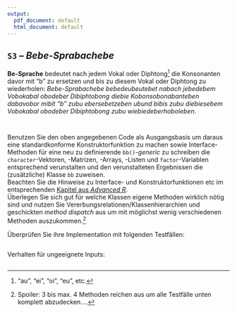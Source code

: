 ```yaml
---
output:
  pdf_document: default
  html_document: default
---
```

## `S3` -- *Bebe-Sprabachebe*

**Be-Sprache** bedeutet nach jedem Vokal oder Diphtong^["au", "ei", "oi", "eu", etc.] die Konsonanten davor mit "b" zu ersetzen und bis zu diesem Vokal oder Diphtong zu wiederholen: 
*Bebe-Sprabachebe bebedeubeutebet nabach jebedebem Vobokabal obodeber Dibiphtobong diebie Kobonsobonabanteben dabavobor mibit "b" zubu ebersebetzeben ubund bibis zubu diebiesebem Vobokabal obodeber Dibiphtobong zubu wiebiedeberhoboleben*.
```r
```

```r
```
Benutzen Sie den oben angegebenen Code als Ausgangsbasis um daraus eine standardkonforme Konstruktorfunktion zu machen sowie Interface-Methoden für eine neu zu definierende `bb()`-*generic* zu schreiben die `character`-Vektoren, -Matrizen, -Arrays, -Listen und `factor`-Variablen entsprechend verunstalten und den verunstalteten Ergebnissen die (zusätzliche) Klasse `bb` zuweisen.  
Beachten Sie die Hinweise zu Interface- und Konstruktorfunktionen etc im entsprechenden [Kapitel aus *Advanced R*](https://adv-r.hadley.nz/s3.html#classes).  
Überlegen Sie sich gut für welche Klassen eigene Methoden wirklich nötig sind und 
nutzen Sie Vererbungsrelationen/Klassenhierarchien und geschickten *method dispatch* aus um mit möglichst wenig verschiedenen 
Methoden auszukommen.^[Spoiler: 3 bis max. 4 Methoden reichen aus um alle Testfälle unten komplett abzudecken....]

Überprüfen Sie ihre Implementation mit folgenden Testfällen:
```r
```
Verhalten für ungeeignete Inputs:
```r
```

